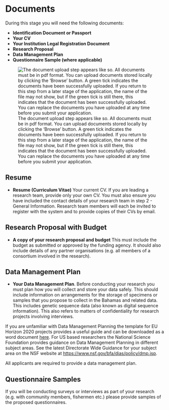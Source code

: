 # Documents

During this stage you will need the following documents:

- **Identification Document or Passport**
- **Your CV**
- **Your Institution Legal Registration Document**
- **Research Proposal**
- **Data Management Plan**
- **Questionnaire Sample (where applicable)**

![The document upload step appears like so. All documents must be in pdf format. You can upload documents stored locally by clicking the 'Browse' button. A green tick indicates the documents have been successfully uploaded. If you return to this step from a later stage of the application, the name of the file may not show, but if the green tick is still there, this indicates that the document has been successfully uploaded. You can replace the documents you have uploaded at any time before you submit your application.](images/documents.png)

## Resume

- __Resume (Curriculum Vitae)__ Your current CV. If you are leading a research team, provide only your own CV. You must also ensure you have included the contact details of your research team in step 2 - General Information. Research team members will each be invited to register with the system and to provide copies of their CVs by email.

## Research Proposal with Budget

- __A copy of your research proposal and budget__ This must include the budget as submitted or approved by the funding agency. It should also include details of any partner organisations (e.g. all members of a consortium involved in the research).

## Data Management Plan

- __Your Data Management Plan__. Before conducting your research you must plan how you will collect and store your data safely. This should include information on arrangements for the storage of specimens or samples that you propose to collect in the Bahamas and related data. This includes genetic sequence data (also known as digital sequence information). This also refers to matters of confidentiality for research projects involving interviews.

If you are unfamiliar with Data Management Planning the template for EU Horizon 2020 projects provides a useful guide and can be downloaded as a word document [here](https://ec.europa.eu/research/participants/data/ref/h2020/gm/reporting/h2020-tpl-oa-data-mgt-plan_en.docx). For US based researchers the National Science Foundation provides guidance on Data Management Planning in different subject areas. See the latest Directorate Wide Guidance for your subject area on the NSF website at [https://www.nsf.gov/bfa/dias/policy/dmp.jsp](https://www.nsf.gov/bfa/dias/policy/dmp.jsp).

All applicants are required to provide a data management plan. 

## Questionnaire Samples

If you will be conducting surveys or interviews as part of your research (e.g. with community members, fishermen etc.) please provide samples of the proposed questionnaires. 

